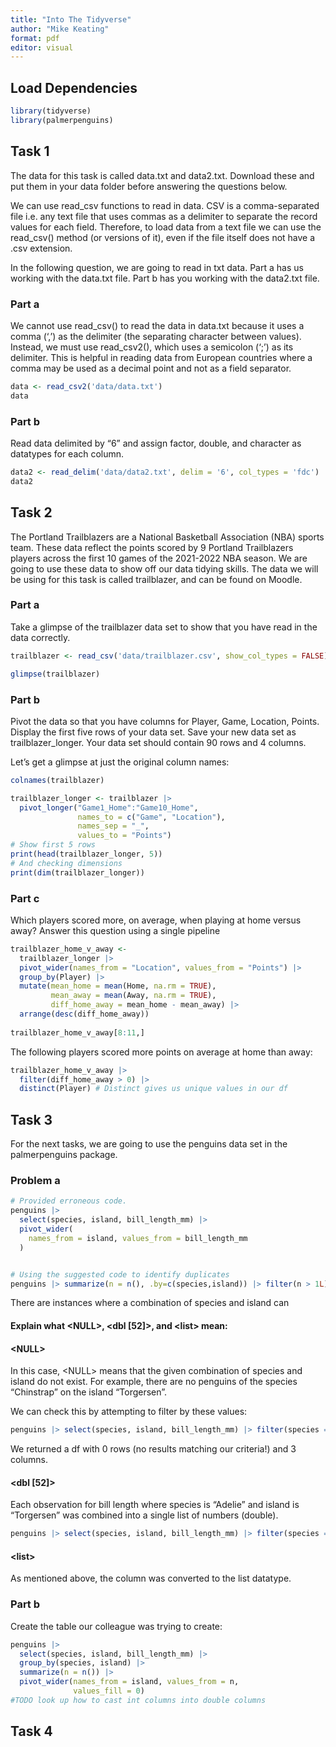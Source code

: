 ```yaml
---
title: "Into The Tidyverse"
author: "Mike Keating"
format: pdf
editor: visual
---
```


## Load Dependencies

```r
library(tidyverse)
library(palmerpenguins)
```

## Task 1

The data for this task is called data.txt and data2.txt. Download these and put them in your data folder before answering the questions below.

We can use read_csv functions to read in data. CSV is a comma-separated file i.e. any text file that uses commas as a delimiter to separate the record values for each field. Therefore, to load data from a text file we can use the read_csv() method (or versions of it), even if the file itself does not have a .csv extension.

In the following question, we are going to read in txt data. Part a has us working with the data.txt file. Part b has you working with the data2.txt file.

### Part a

We cannot use read_csv() to read the data in data.txt because it uses a comma (',') as the delimiter (the separating character between values). Instead, we must use read_csv2(), which uses a semicolon (';') as its delimiter. This is helpful in reading data from European countries where a comma may be used as a decimal point and not as a field separator.

```r
data <- read_csv2('data/data.txt')
data
```

### Part b

Read data delimited by "6" and assign factor, double, and character as datatypes for each column.

```r
data2 <- read_delim('data/data2.txt', delim = '6', col_types = 'fdc')
data2
```

## Task 2

The Portland Trailblazers are a National Basketball Association (NBA) sports team. These data reflect the points scored by 9 Portland Trailblazers players across the first 10 games of the 2021-2022 NBA season. We are going to use these data to show off our data tidying skills. The data we will be using for this task is called trailblazer, and can be found on Moodle.

### Part a

Take a glimpse of the trailblazer data set to show that you have read in the data correctly.

```r
trailblazer <- read_csv('data/trailblazer.csv', show_col_types = FALSE)

glimpse(trailblazer)
```

### Part b

Pivot the data so that you have columns for Player, Game, Location, Points. Display the first five rows of your data set. Save your new data set as trailblazer_longer. Your data set should contain 90 rows and 4 columns.

Let's get a glimpse at just the original column names:

```r
colnames(trailblazer)

```

```r
trailblazer_longer <- trailblazer |> 
  pivot_longer("Game1_Home":"Game10_Home", 
               names_to = c("Game", "Location"), 
               names_sep = "_", 
               values_to = "Points")
# Show first 5 rows
print(head(trailblazer_longer, 5))
# And checking dimensions
print(dim(trailblazer_longer))
```

### Part c

Which players scored more, on average, when playing at home versus away? Answer this question using a single pipeline

```r
trailblazer_home_v_away <- 
  trailblazer_longer |> 
  pivot_wider(names_from = "Location", values_from = "Points") |>
  group_by(Player) |>
  mutate(mean_home = mean(Home, na.rm = TRUE),
         mean_away = mean(Away, na.rm = TRUE),
         diff_home_away = mean_home - mean_away) |>
  arrange(desc(diff_home_away))
  
trailblazer_home_v_away[8:11,]
```

The following players scored more points on average at home than away:

```r
trailblazer_home_v_away |>
  filter(diff_home_away > 0) |>
  distinct(Player) # Distinct gives us unique values in our df
```

## Task 3				

For the next tasks, we are going to use the penguins data set in the palmerpenguins package.

### Problem a

```r
# Provided erroneous code.
penguins |>
  select(species, island, bill_length_mm) |>
  pivot_wider(
    names_from = island, values_from = bill_length_mm
  )
```

```r

```

```r
# Using the suggested code to identify duplicates
penguins |> summarize(n = n(), .by=c(species,island)) |> filter(n > 1L)
```

There are instances where a combination of species and island can

#### Explain what \<NULL\>, \<dbl \[52\]\>, and \<list\> mean:

#### \<NULL\>

In this case, \<NULL\> means that the given combination of species and island do not exist. For example, there are no penguins of the species "Chinstrap" on the island "Torgersen".

We can check this by attempting to filter by these values:

```r
penguins |> select(species, island, bill_length_mm) |> filter(species == "Chinstrap", island == "Torgersen")
```

We returned a df with 0 rows (no results matching our criteria!) and 3 columns.

#### \<dbl \[52\]\>

Each observation for bill length where species is "Adelie" and island is "Torgersen" was combined into a single list of numbers (double).

```r
penguins |> select(species, island, bill_length_mm) |> filter(species == "Adelie", island == "Torgersen") |> str()
```

#### \<list\>

As mentioned above, the column was converted to the list datatype.

### Part b

Create the table our colleague was trying to create:

```r
penguins |>
  select(species, island, bill_length_mm) |> 
  group_by(species, island) |> 
  summarize(n = n()) |> 
  pivot_wider(names_from = island, values_from = n, 
              values_fill = 0) 
#TODO look up how to cast int columns into double columns
```

## Task 4

